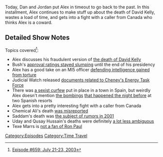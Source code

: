 {{DEFAULTSORT:
    #_EPISODE_0659:July 21-23, 2003
}}{{Episode
    | title             = July 21-23, 2003
    | caption           = [https://knowledgefight.libsyn.com/659-july-21-23-2003 Listen to this episode on Libsyn]
    | episodeNumber     = 659
    | length            = 01:53:00
    | airDate           = March 14, 2022
    | coverageStartDate = July 21, 2003
    | coverageEndDate   = July 23, 2003
    | previousEpisode   = [[658: It's Pretty Easy Being Greene]]
    | nextEpisode       = [[660: February 11, 2014]]
}}

{{Stub}}

Today, Dan and Jordan put Alex in timeout to go back to the past.  In this installment, Alex continues to make stuff up about the death of David Kelly, wastes a load of time, and gets into a fight with a caller from Canada who thinks Alex is a coward.

==Detailed Show Notes==

Topics covered<ref>[https://knowledgefight.com/research/2022/3/13/episode-659-july-21-23-2003 Episode #659: July 21-23, 2003]</ref>:

*Alex discusses his fraudulent version of [https://web.archive.org/web/20050531180031/http://www.the-hutton-inquiry.org.uk/content/report/huttonreport.pdf the death of David Kelly]
*Bush's [https://news.gallup.com/poll/116500/presidential-approval-ratings-george-bush.aspx approval ratings stayed slumping] until the end of his presidency
*Alex has a good take on an MI5 officer [https://www.theguardian.com/politics/2003/jul/22/september11.humanrights defending intelligence gained from torture]
*Judicial Watch released [https://www.judicialwatch.org/maps-and-charts-of-iraqi-oil-fields/ documents related to Cheney's Energy Task Force]
*There was [https://www.theguardian.com/world/2003/jul/22/spain.gilestremlett a sexist curfew] put in place in a town in Spain, but weirdly Alex doesn't mention [https://www.theguardian.com/world/2003/jul/22/spain.travelnews the bombings] [https://www.theguardian.com/world/2003/jul/23/spain.travelnews that happened the night before] at two Spanish resorts
*Alex gets into a pretty interesting fight with a caller from Canada
*Chemical Ali's death [https://nypost.com/2003/04/08/chemical-ali-killed-in-his-villa/ was misreported]
*Saddam's death was [http://content.time.com/time/world/article/0,8599,93583,00.html the subject of rumors in 2001]
*Uday and Qusay Hussain's deaths were definitely [https://www.theage.com.au/national/the-day-saddams-boys-came-to-stay-20030725-gdw3s1.html a lot less ambiguous]
*Texe Marrs is [https://archive.org/details/TexeMarsRonPaulIsAProHomosexualPervert not a fan of Ron Paul]

[[Category:Episodes]]
[[Category:Time Travel]]
